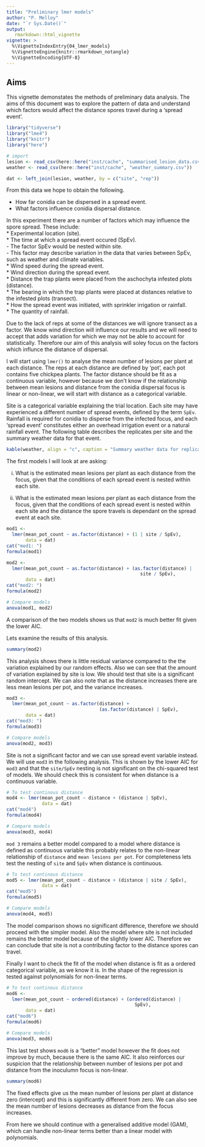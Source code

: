 ```yaml
---
title: "Preliminary lmer models"
author: "P. Melloy"
date: "`r Sys.Date()`"
output:
   rmarkdown::html_vignette
vignette: >
  %\VignetteIndexEntry{04_lmer_models}
  %\VignetteEngine{knitr::rmarkdown_notangle}
  %\VignetteEncoding{UTF-8}
---
```


## Aims

This vignette demonstates the methods of preliminary data analysis. The aims of this document was to explore the pattern of data and understand which factors would affect the distance spores travel during a 'spread event'.  

```r
library("tidyverse")
library("lme4")
library("knitr")
library("here")
```

```r
# import
lesion <- read_csv(here::here("inst/cache", "summarised_lesion_data.csv"))
weather <- read_csv(here::here("inst/cache", "weather_summary.csv"))

dat <- left_join(lesion, weather, by = c("site", "rep"))
```


From this data we hope to obtain the following.  

  - How far conidia can be dispersed in a spread event.  
  - What factors influence conidia dispersal distance.  
  
In this experiment there are a number of factors which may influence the spore spread. These include:  
  * Experimental location (site).  
  * The time at which a spread event occured (SpEv).  
    - The factor SpEv would be nested within site.  
    - This factor may describe variation in the data that varies between SpEv, such as weather and climate variables.  
  * Wind speed during the spread event.  
  * Wind direction during the spread event.  
  * Distance the trap plants were placed from the aschochyta infested plots (distance).  
  * The bearing in which the trap plants were placed at distances relative to the infested plots (transect).  
  * How the spread event was initiated, with sprinkler irrigation or rainfall.  
  * The quantity of rainfall.  
  
Due to the lack of reps at some of the distances we will ignore transect as a factor.
We know wind direction will influence our results and we will need to accept that adds variation for which we may not be able to account for statistically.
Therefore our aim of this analysis will soley focus on the factors which influnce the distance of dispersal.  

I will start using `lmer()` to analyse the mean number of lesions per plant at each distance.
The reps at each distance are defined by 'pot', each pot contains five chickpea plants.
The factor distance should be fit as a continuous variable, however because we don't know if the relationship between mean lesions and distance from the conidia dispersal focus is linear or non-linear, we will start with distance as a categorical variable.

Site is a categorical variable explaining the trial location.
Each site may have experienced a different number of spread events, defined by the term `SpEv`.
Rainfall is required for conidia to disperse from the infected focus, and each 'spread event' constitutes either an overhead irrigation event or a natural rainfall event.
The following table describes the replicates per site and the summary weather data for that event.

```r
kable(weather, align = "c", caption = "Summary weather data for replicated rain event (spread event) per unique site.")
```

The first models I will look at are asking:

   (i) What is the estimated mean lesions per plant as each distance from the focus, given that the conditions of each spread event is nested within each site.

   (ii) What is the estimated mean lesions per plant as each distance from the focus, given that the conditions of each spread event is nested within each site and the distance the spore travels is dependant on the spread event at each site.

```r
mod1 <-
  lmer(mean_pot_count ~ as.factor(distance) + (1 | site / SpEv),
       data = dat)
cat("mod1: ")
formula(mod1)

mod2 <-
  lmer(mean_pot_count ~ as.factor(distance) + (as.factor(distance) |
                                                 site / SpEv),
       data = dat)
cat("mod2: ")
formula(mod2)

# Compare models
anova(mod1, mod2)
```

A comparison of the two models shows us that `mod2` is much better fit given the lower AIC.

Lets examine the results of this analysis.

```r
summary(mod2)
```

This analysis shows there is little residual variance compared to the the variation explained by our random effects.
Also we can see that the amount of variation explained by site is low.
We should test that site is a significant random intercept.
We can also note that as the distance increases there are less mean lesions per pot, and the variance increases.

```r
mod3 <-
  lmer(mean_pot_count ~ as.factor(distance) + 
                                  (as.factor(distance) | SpEv),
       data = dat)
cat("mod3: ")
formula(mod3)

# Compare models
anova(mod2, mod3)
```

Site is not a significant factor and we can use spread event variable instead.
We will use `mod3` in the following analysis.
This is shown by the lower AIC for `mod3` and that the `site/SpEv` nesting is not significant on the chi-squared test of models.
We should check this is consistent for when distance is a continuous variable.  


```r
# To test continous distance
mod4 <- lmer(mean_pot_count ~ distance + (distance | SpEv),
             data = dat)
cat("mod4")
formula(mod4)

# Compare models
anova(mod3, mod4)
```

`mod 3` remains a better model compared to a model where distance is defined as continuous variable this probably relates to the non-linear relationship of `distance` and `mean lesions per pot`.
For completeness lets test the nesting of `site` and `SpEv` when distance is continuous.

```r
# To test continous distance
mod5 <- lmer(mean_pot_count ~ distance + (distance | site / SpEv),
             data = dat)
cat("mod5")
formula(mod5)

# Compare models
anova(mod4, mod5)
```

The model comparison shows no significant difference, therefore we should proceed with the simpler model. Also the model where site is not included remains the better model because of the slightly lower AIC.
Therefore we can conclude that site is not a contributing factor to the distance spores can travel.  

Finally I want to check the fit of the model when distance is fit as a ordered categorical variable, as we know it is.
In the shape of the regression is tested against polynomials for non-linear terms.

```r
# To test continous distance
mod6 <-
  lmer(mean_pot_count ~ ordered(distance) + (ordered(distance) |
                                               SpEv),
       data = dat)
cat("mod6")
formula(mod6)

# Compare models
anova(mod3, mod6)
```

This last test shows `mod6` is a "better" model however the fit does not improve by much, because there is the same AIC.
It also reinforces our suspicion that the relationship between number of lesions per pot and distance from the inoculumn focus is non-linear.

```r
summary(mod6)
```

The fixed effects give us the mean number of lesions per plant at distance zero (intercept) and this is significantly different from zero.
We can also see the mean number of lesions decreases as distance from the focus increases.  

From here we should continue with a generalised additive model (GAM), which can handle non-linear terms better than a linear model with polynomials.
